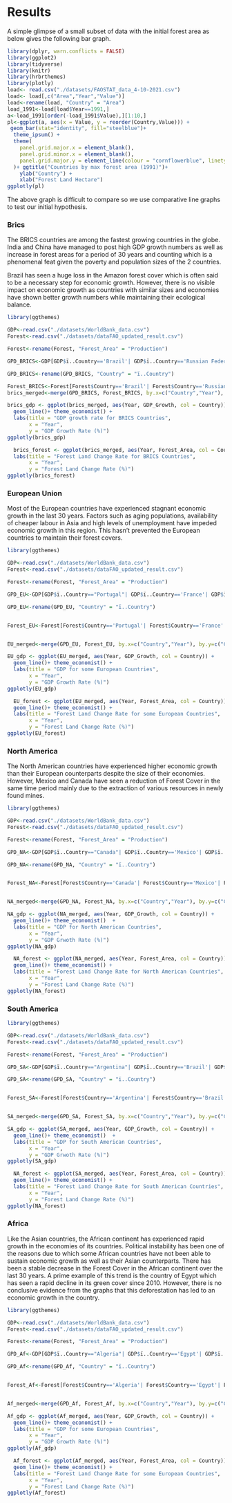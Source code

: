 # Results

A simple glimpse of a small subset of data with the initial forest area as below gives the following bar graph.


```r
library(dplyr, warn.conflicts = FALSE)
library(ggplot2)
library(tidyverse)
library(knitr)
library(hrbrthemes)
library(plotly)
load<- read.csv("./datasets/FAOSTAT_data_4-10-2021.csv")
load<- load[,c("Area","Year","Value")]
load<-rename(load, "Country" = "Area")
load_1991<-load[load$Year==1991,]
a<-load_1991[order(-load_1991$Value),][1:10,]
pl<-ggplot(a, aes(x = Value, y = reorder(Country,Value))) +
 geom_bar(stat="identity", fill="steelblue")+
  theme_ipsum() +
  theme(
    panel.grid.major.x = element_blank(),
    panel.grid.minor.x = element_blank(),
    panel.grid.major.y = element_line(colour = "cornflowerblue", linetype = "dashed")
  )+ ggtitle("Countries by max forest area (1991)")+
    ylab("Country") +
    xlab("Forest Land Hectare") 
ggplotly(pl)
```

The above graph is difficult to compare so we use comparative line graphs to test our initial hypothesis. 

### Brics

The BRICS countries are among the fastest growing countries in the globe. India and China have managed to post high GDP growth numbers as well as increase in forest areas for a period of 30 years and counting which is a phenomenal feat given the poverty and population sizes of the 2 countries.

Brazil has seen a huge loss in the Amazon forest cover which is often said to be a necessary step for economic growth. However, there is no visible impact on economic growth as countries with similar sizes and economies have shown better growth numbers while maintaining their ecological balance.


```r
library(ggthemes)

GDP<-read.csv("./datasets/WorldBank_data.csv")
Forest<-read.csv("./datasets/dataFAO_updated_result.csv")

Forest<-rename(Forest, "Forest_Area" = "Production")

GPD_BRICS<-GDP[GDP$ï..Country=='Brazil'| GDP$ï..Country=='Russian Federation'| GDP$ï..Country=='India' | GDP$ï..Country=='China'| GDP$ï..Country== 'South Africa',][,c("ï..Country","Year","GDP_Growth")]

GPD_BRICS<-rename(GPD_BRICS, "Country" = "ï..Country")

Forest_BRICS<-Forest[Forest$Country=='Brazil'| Forest$Country=='Russian Federation'| Forest$Country=='India' | Forest$Country=='China'| Forest$Country== 'South Africa',][,c("Country","Year","Forest_Area")]
brics_merged<-merge(GPD_BRICS, Forest_BRICS, by.x=c("Country","Year"), by.y=c("Country","Year"))

brics_gdp <- ggplot(brics_merged, aes(Year, GDP_Growth, col = Country)) +  
  geom_line()+ theme_economist() +
  labs(title = "GDP growth rate for BRICS Countries",
       x = "Year",
       y = "GDP Growth Rate (%)") 
ggplotly(brics_gdp)

  brics_forest <- ggplot(brics_merged, aes(Year, Forest_Area, col = Country)) + geom_line()+ theme_economist()  +
  labs(title = "Forest Land Change Rate for BRICS Countries",
       x = "Year",
       y = "Forest Land Change Rate (%)") 
ggplotly(brics_forest)

```

### European Union

Most of the European countries have experienced stagnant economic growth in the last 30 years. Factors such as aging populations, availability of cheaper labour in Asia and high levels of unemployment have impeded economic growth in this region.
This hasn’t prevented the European countries to maintain their forest covers.

```r
library(ggthemes)

GDP<-read.csv("./datasets/WorldBank_data.csv")
Forest<-read.csv("./datasets/dataFAO_updated_result.csv")

Forest<-rename(Forest, "Forest_Area" = "Production")

GPD_EU<-GDP[GDP$ï..Country=="Portugal"| GDP$ï..Country=='France'| GDP$ï..Country=='Germany' | GDP$ï..Country=='Italy'| GDP$ï..Country== 'Spain',][,c("ï..Country","Year","GDP_Growth")]

GPD_EU<-rename(GPD_EU, "Country" = "ï..Country")


Forest_EU<-Forest[Forest$Country=='Portugal'| Forest$Country=='France'| Forest$Country=='Germany' | Forest$Country=='Italy'| Forest$Country== 'Spain',][,c("Country","Year","Forest_Area")]


EU_merged<-merge(GPD_EU, Forest_EU, by.x=c("Country","Year"), by.y=c("Country","Year"))

EU_gdp <- ggplot(EU_merged, aes(Year, GDP_Growth, col = Country)) +  
  geom_line()+ theme_economist() +
  labs(title = "GDP for some European Countries",
       x = "Year",
       y = "GDP Growth Rate (%)") 
ggplotly(EU_gdp)

  EU_forest <- ggplot(EU_merged, aes(Year, Forest_Area, col = Country)) +  
  geom_line()+ theme_economist() +
  labs(title = "Forest Land Change Rate for some European Countries",
       x = "Year",
       y = "Forest Land Change Rate (%)") 
ggplotly(EU_forest)

```

### North America

The North American countries have experienced higher economic growth than their European counterparts despite the size of their economies. However, Mexico and Canada have seen a reduction of Forest Cover in the same time period mainly due to the extraction of various resources in newly found mines.

```r
library(ggthemes)

GDP<-read.csv("./datasets/WorldBank_data.csv")
Forest<-read.csv("./datasets/dataFAO_updated_result.csv")

Forest<-rename(Forest, "Forest_Area" = "Production")

GPD_NA<-GDP[GDP$ï..Country=="Canada"| GDP$ï..Country=='Mexico'| GDP$ï..Country=='United States of America',][,c("ï..Country","Year","GDP_Growth")]

GPD_NA<-rename(GPD_NA, "Country" = "ï..Country")


Forest_NA<-Forest[Forest$Country=='Canada'| Forest$Country=='Mexico'| Forest$Country=='United States of America',][,c("Country","Year","Forest_Area")]


NA_merged<-merge(GPD_NA, Forest_NA, by.x=c("Country","Year"), by.y=c("Country","Year"))

NA_gdp <- ggplot(NA_merged, aes(Year, GDP_Growth, col = Country)) +  
  geom_line()+ theme_economist()  +
  labs(title = "GDP for North American Countries",
       x = "Year",
       y = "GDP Grwoth Rate (%)") 
ggplotly(NA_gdp)

  NA_forest <- ggplot(NA_merged, aes(Year, Forest_Area, col = Country)) +  
  geom_line()+ theme_economist() +
  labs(title = "Forest Land Change Rate for North American Countries",
       x = "Year",
       y = "Forest Land Change Rate (%)") 
ggplotly(NA_forest)

```

### South America



```r
library(ggthemes)

GDP<-read.csv("./datasets/WorldBank_data.csv")
Forest<-read.csv("./datasets/dataFAO_updated_result.csv")

Forest<-rename(Forest, "Forest_Area" = "Production")

GPD_SA<-GDP[GDP$ï..Country=="Argentina"| GDP$ï..Country=='Brazil'| GDP$ï..Country=='Uruguay'| GDP$ï..Country=='Bolivia'| GDP$ï..Country=='Peru'| GDP$ï..Country=='Colombia',][,c("ï..Country","Year","GDP_Growth")]

GPD_SA<-rename(GPD_SA, "Country" = "ï..Country")


Forest_SA<-Forest[Forest$Country=='Argentina'| Forest$Country=='Brazil'| Forest$Country=='Uruguay'| Forest$Country=='Bolivia'| Forest$Country=='Peru'|Forest$Country=='Colombia',][,c("Country","Year","Forest_Area")]


SA_merged<-merge(GPD_SA, Forest_SA, by.x=c("Country","Year"), by.y=c("Country","Year"))

SA_gdp <- ggplot(SA_merged, aes(Year, GDP_Growth, col = Country)) +  
  geom_line()+ theme_economist()  +
  labs(title = "GDP for South American Countries",
       x = "Year",
       y = "GDP Grwoth Rate (%)") 
ggplotly(SA_gdp)

  NA_forest <- ggplot(SA_merged, aes(Year, Forest_Area, col = Country)) +  
  geom_line()+ theme_economist() +
  labs(title = "Forest Land Change Rate for South American Countries",
       x = "Year",
       y = "Forest Land Change Rate (%)") 
ggplotly(NA_forest)

```


### Africa

Like the Asian countries, the African continent has experienced rapid growth in the economies of its countries. Political instability has been one of the reasons due to which some African countries have not been able to sustain economic growth as well as their Asian counterparts.
There has been a stable decrease in the Forest Cover in the African continent over the last 30 years. A prime example of this trend is the country of Egypt which has seen a rapid decline in its green cover since 2010. However, there is no conclusive evidence from the graphs that this deforestation has led to an economic growth in the country.

```r
library(ggthemes)

GDP<-read.csv("./datasets/WorldBank_data.csv")
Forest<-read.csv("./datasets/dataFAO_updated_result.csv")

Forest<-rename(Forest, "Forest_Area" = "Production")

GPD_Af<-GDP[GDP$ï..Country=="Algeria"| GDP$ï..Country=='Egypt'| GDP$ï..Country=='Morocco' | GDP$ï..Country=='Namibia'| GDP$ï..Country== 'South Africa',][,c("ï..Country","Year","GDP_Growth")]

GPD_Af<-rename(GPD_Af, "Country" = "ï..Country")


Forest_Af<-Forest[Forest$Country=='Algeria'| Forest$Country=='Egypt'| Forest$Country=='Morocco' | Forest$Country=='Namibia'| Forest$Country== 'South Africa',][,c("Country","Year","Forest_Area")]


Af_merged<-merge(GPD_Af, Forest_Af, by.x=c("Country","Year"), by.y=c("Country","Year"))

Af_gdp <- ggplot(Af_merged, aes(Year, GDP_Growth, col = Country)) +  
  geom_line()+ theme_economist() +
  labs(title = "GDP for some European Countries",
       x = "Year",
       y = "GDP Growth Rate (%)") 
ggplotly(Af_gdp)

  Af_forest <- ggplot(Af_merged, aes(Year, Forest_Area, col = Country)) +  
  geom_line()+ theme_economist() +
  labs(title = "Forest Land Change Rate for some European Countries",
       x = "Year",
       y = "Forest Land Change Rate (%)") 
ggplotly(Af_forest)

```


